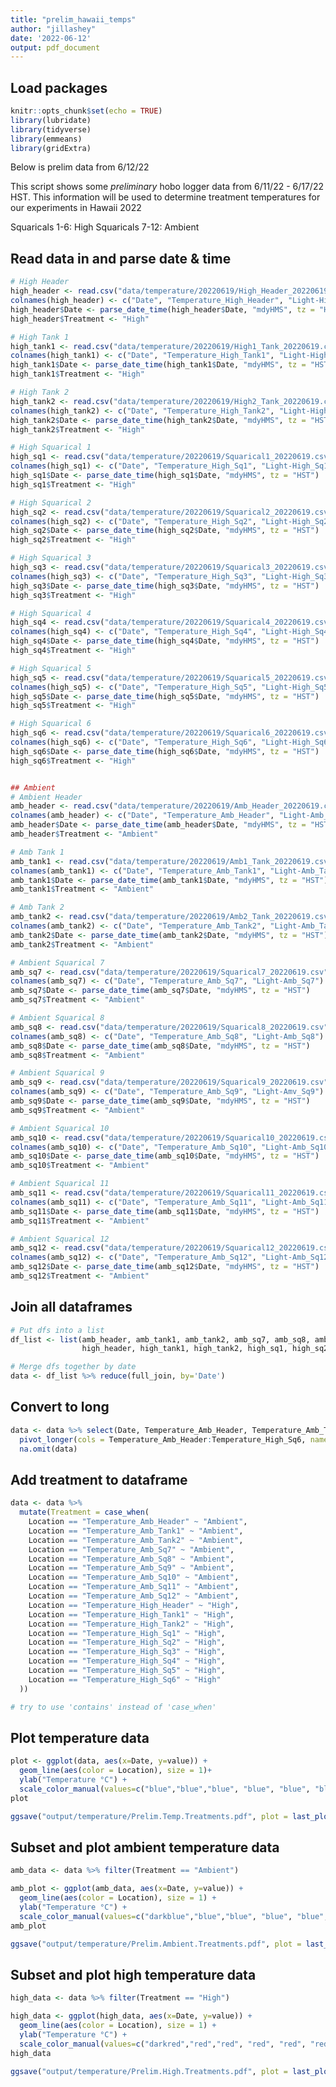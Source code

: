 ```yaml
---
title: "prelim_hawaii_temps"
author: "jillashey"
date: '2022-06-12'
output: pdf_document
---
```


## Load packages
```r
knitr::opts_chunk$set(echo = TRUE)
library(lubridate)
library(tidyverse)
library(emmeans)
library(gridExtra)
```

################## Below is prelim data from 6/12/22 ################## 

This script shows some *preliminary* hobo logger data from 6/11/22 - 6/17/22 HST. This information will be used to determine treatment temperatures for our experiments in Hawaii 2022

Squaricals 1-6: High
Squaricals 7-12: Ambient

## Read data in and parse date & time
```r
# High Header
high_header <- read.csv("data/temperature/20220619/High_Header_20220619.csv", sep=",", header=T, na.strings = "NA")[ ,2:4]
colnames(high_header) <- c("Date", "Temperature_High_Header", "Light-High_Header")
high_header$Date <- parse_date_time(high_header$Date, "mdyHMS", tz = "HST")
high_header$Treatment <- "High"

# High Tank 1
high_tank1 <- read.csv("data/temperature/20220619/High1_Tank_20220619.csv", sep=",", header=T, na.strings = "NA")[ ,2:4]
colnames(high_tank1) <- c("Date", "Temperature_High_Tank1", "Light-High_Tank1")
high_tank1$Date <- parse_date_time(high_tank1$Date, "mdyHMS", tz = "HST")
high_tank1$Treatment <- "High"

# High Tank 2
high_tank2 <- read.csv("data/temperature/20220619/High2_Tank_20220619.csv", sep=",", header=T, na.strings = "NA")[ ,2:4]
colnames(high_tank2) <- c("Date", "Temperature_High_Tank2", "Light-High_Tank2")
high_tank2$Date <- parse_date_time(high_tank2$Date, "mdyHMS", tz = "HST")
high_tank2$Treatment <- "High"

# High Squarical 1
high_sq1 <- read.csv("data/temperature/20220619/Squarical1_20220619.csv", sep=",", header=T, na.strings = "NA")[ ,2:4]
colnames(high_sq1) <- c("Date", "Temperature_High_Sq1", "Light-High_Sq1")
high_sq1$Date <- parse_date_time(high_sq1$Date, "mdyHMS", tz = "HST")
high_sq1$Treatment <- "High"

# High Squarical 2
high_sq2 <- read.csv("data/temperature/20220619/Squarical2_20220619.csv", sep=",", header=T, na.strings = "NA")[ ,2:4]
colnames(high_sq2) <- c("Date", "Temperature_High_Sq2", "Light-High_Sq2")
high_sq2$Date <- parse_date_time(high_sq2$Date, "mdyHMS", tz = "HST")
high_sq2$Treatment <- "High"

# High Squarical 3
high_sq3 <- read.csv("data/temperature/20220619/Squarical3_20220619.csv", sep=",", header=T, na.strings = "NA")[ ,2:4]
colnames(high_sq3) <- c("Date", "Temperature_High_Sq3", "Light-High_Sq3")
high_sq3$Date <- parse_date_time(high_sq3$Date, "mdyHMS", tz = "HST")
high_sq3$Treatment <- "High"

# High Squarical 4
high_sq4 <- read.csv("data/temperature/20220619/Squarical4_20220619.csv", sep=",", header=T, na.strings = "NA")[ ,2:4]
colnames(high_sq4) <- c("Date", "Temperature_High_Sq4", "Light-High_Sq4")
high_sq4$Date <- parse_date_time(high_sq4$Date, "mdyHMS", tz = "HST")
high_sq4$Treatment <- "High"

# High Squarical 5
high_sq5 <- read.csv("data/temperature/20220619/Squarical5_20220619.csv", sep=",", header=T, na.strings = "NA")[ ,2:4]
colnames(high_sq5) <- c("Date", "Temperature_High_Sq5", "Light-High_Sq5")
high_sq5$Date <- parse_date_time(high_sq5$Date, "mdyHMS", tz = "HST")
high_sq5$Treatment <- "High"

# High Squarical 6
high_sq6 <- read.csv("data/temperature/20220619/Squarical6_20220619.csv", sep=",", header=T, na.strings = "NA")[ ,2:4]
colnames(high_sq6) <- c("Date", "Temperature_High_Sq6", "Light-High_Sq6")
high_sq6$Date <- parse_date_time(high_sq6$Date, "mdyHMS", tz = "HST")
high_sq6$Treatment <- "High"


## Ambient
# Ambient Header
amb_header <- read.csv("data/temperature/20220619/Amb_Header_20220619.csv", sep=",", header=T, na.strings = "NA")[ ,2:4]
colnames(amb_header) <- c("Date", "Temperature_Amb_Header", "Light-Amb_Header")
amb_header$Date <- parse_date_time(amb_header$Date, "mdyHMS", tz = "HST")
amb_header$Treatment <- "Ambient"

# Amb Tank 1
amb_tank1 <- read.csv("data/temperature/20220619/Amb1_Tank_20220619.csv", sep=",", header=T, na.strings = "NA")[ ,2:4]
colnames(amb_tank1) <- c("Date", "Temperature_Amb_Tank1", "Light-Amb_Tank1")
amb_tank1$Date <- parse_date_time(amb_tank1$Date, "mdyHMS", tz = "HST")
amb_tank1$Treatment <- "Ambient"

# Amb Tank 2
amb_tank2 <- read.csv("data/temperature/20220619/Amb2_Tank_20220619.csv", sep=",", header=T, na.strings = "NA")[ ,2:4]
colnames(amb_tank2) <- c("Date", "Temperature_Amb_Tank2", "Light-Amb_Tank2")
amb_tank2$Date <- parse_date_time(amb_tank2$Date, "mdyHMS", tz = "HST")
amb_tank2$Treatment <- "Ambient"

# Ambient Squarical 7
amb_sq7 <- read.csv("data/temperature/20220619/Squarical7_20220619.csv", sep=",", header=T, na.strings = "NA")[ ,2:4]
colnames(amb_sq7) <- c("Date", "Temperature_Amb_Sq7", "Light-Amb_Sq7")
amb_sq7$Date <- parse_date_time(amb_sq7$Date, "mdyHMS", tz = "HST")
amb_sq7$Treatment <- "Ambient"

# Ambient Squarical 8
amb_sq8 <- read.csv("data/temperature/20220619/Squarical8_20220619.csv", sep=",", header=T, na.strings = "NA")[ ,2:4]
colnames(amb_sq8) <- c("Date", "Temperature_Amb_Sq8", "Light-Amb_Sq8")
amb_sq8$Date <- parse_date_time(amb_sq8$Date, "mdyHMS", tz = "HST")
amb_sq8$Treatment <- "Ambient"

# Ambient Squarical 9
amb_sq9 <- read.csv("data/temperature/20220619/Squarical9_20220619.csv", sep=",", header=T, na.strings = "NA")[ ,2:4]
colnames(amb_sq9) <- c("Date", "Temperature_Amb_Sq9", "Light-Amv_Sq9")
amb_sq9$Date <- parse_date_time(amb_sq9$Date, "mdyHMS", tz = "HST")
amb_sq9$Treatment <- "Ambient"

# Ambient Squarical 10
amb_sq10 <- read.csv("data/temperature/20220619/Squarical10_20220619.csv", sep=",", header=T, na.strings = "NA")[ ,2:4]
colnames(amb_sq10) <- c("Date", "Temperature_Amb_Sq10", "Light-Amb_Sq10")
amb_sq10$Date <- parse_date_time(amb_sq10$Date, "mdyHMS", tz = "HST")
amb_sq10$Treatment <- "Ambient"

# Ambient Squarical 11
amb_sq11 <- read.csv("data/temperature/20220619/Squarical11_20220619.csv", sep=",", header=T, na.strings = "NA")[ ,2:4]
colnames(amb_sq11) <- c("Date", "Temperature_Amb_Sq11", "Light-Amb_Sq11")
amb_sq11$Date <- parse_date_time(amb_sq11$Date, "mdyHMS", tz = "HST")
amb_sq11$Treatment <- "Ambient"

# Ambient Squarical 12
amb_sq12 <- read.csv("data/temperature/20220619/Squarical12_20220619.csv", sep=",", header=T, na.strings = "NA")[ ,2:4]
colnames(amb_sq12) <- c("Date", "Temperature_Amb_Sq12", "Light-Amb_Sq12")
amb_sq12$Date <- parse_date_time(amb_sq12$Date, "mdyHMS", tz = "HST")
amb_sq12$Treatment <- "Ambient"
```

## Join all dataframes 
```r
# Put dfs into a list 
df_list <- list(amb_header, amb_tank1, amb_tank2, amb_sq7, amb_sq8, amb_sq9, amb_sq10, amb_sq11, amb_sq12,
                high_header, high_tank1, high_tank2, high_sq1, high_sq2, high_sq3, high_sq4, high_sq5, high_sq6)

# Merge dfs together by date 
data <- df_list %>% reduce(full_join, by='Date')
```

## Convert to long 
```r
data <- data %>% select(Date, Temperature_Amb_Header, Temperature_Amb_Tank1, Temperature_Amb_Tank2, Temperature_Amb_Sq7, Temperature_Amb_Sq8, Temperature_Amb_Sq9, Temperature_Amb_Sq10, Temperature_Amb_Sq11, Temperature_Amb_Sq12, Temperature_High_Header, Temperature_High_Tank1, Temperature_High_Tank2, Temperature_High_Sq1, Temperature_High_Sq2, Temperature_High_Sq3, Temperature_High_Sq4, Temperature_High_Sq5, Temperature_High_Sq6) %>% 
  pivot_longer(cols = Temperature_Amb_Header:Temperature_High_Sq6, names_to = "Location") %>%
  na.omit(data)
```

## Add treatment to dataframe
```r
data <- data %>% 
  mutate(Treatment = case_when(
    Location == "Temperature_Amb_Header" ~ "Ambient",
    Location == "Temperature_Amb_Tank1" ~ "Ambient",
    Location == "Temperature_Amb_Tank2" ~ "Ambient",
    Location == "Temperature_Amb_Sq7" ~ "Ambient",
    Location == "Temperature_Amb_Sq8" ~ "Ambient",
    Location == "Temperature_Amb_Sq9" ~ "Ambient",
    Location == "Temperature_Amb_Sq10" ~ "Ambient",
    Location == "Temperature_Amb_Sq11" ~ "Ambient",
    Location == "Temperature_Amb_Sq12" ~ "Ambient",
    Location == "Temperature_High_Header" ~ "High",
    Location == "Temperature_High_Tank1" ~ "High",
    Location == "Temperature_High_Tank2" ~ "High",
    Location == "Temperature_High_Sq1" ~ "High",
    Location == "Temperature_High_Sq2" ~ "High",
    Location == "Temperature_High_Sq3" ~ "High",
    Location == "Temperature_High_Sq4" ~ "High",
    Location == "Temperature_High_Sq5" ~ "High",
    Location == "Temperature_High_Sq6" ~ "High"
  ))

# try to use 'contains' instead of 'case_when'
```

## Plot temperature data
```r
plot <- ggplot(data, aes(x=Date, y=value)) +
  geom_line(aes(color = Location), size = 1)+
  ylab("Temperature °C") +
  scale_color_manual(values=c("blue","blue","blue", "blue", "blue", "blue", "blue", "blue", "blue", "red", "red", "red", "red", "red", "red", "red", "red", "red"))
plot

ggsave("output/temperature/Prelim.Temp.Treatments.pdf", plot = last_plot(), width = 8, height = 4)
```

## Subset and plot ambient temperature data
```r
amb_data <- data %>% filter(Treatment == "Ambient")

amb_plot <- ggplot(amb_data, aes(x=Date, y=value)) +
  geom_line(aes(color = Location), size = 1) +
  ylab("Temperature °C") +
  scale_color_manual(values=c("darkblue","blue","blue", "blue", "blue", "blue", "blue", "lightblue", "lightblue"))
amb_plot

ggsave("output/temperature/Prelim.Ambient.Treatments.pdf", plot = last_plot(), width = 8, height = 4)
```

## Subset and plot high temperature data
```r
high_data <- data %>% filter(Treatment == "High") 

high_data <- ggplot(high_data, aes(x=Date, y=value)) +
  geom_line(aes(color = Location), size = 1) +
  ylab("Temperature °C") +
  scale_color_manual(values=c("darkred","red","red", "red", "red", "red", "red", "pink", "pink"))
high_data

ggsave("output/temperature/Prelim.High.Treatments.pdf", plot = last_plot(), width = 8, height = 4)
```










